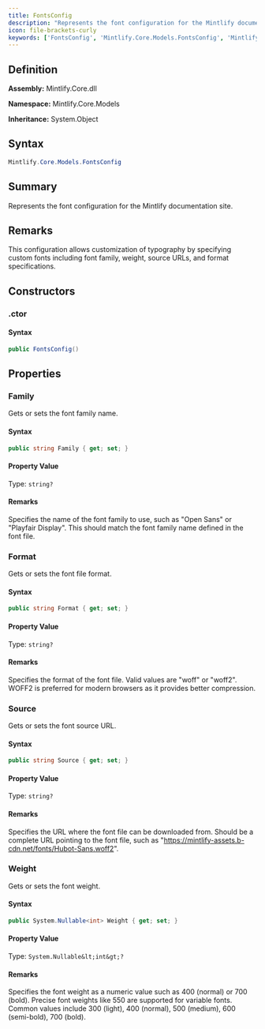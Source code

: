 ```yaml
---
title: FontsConfig
description: "Represents the font configuration for the Mintlify documentation site."
icon: file-brackets-curly
keywords: ['FontsConfig', 'Mintlify.Core.Models.FontsConfig', 'Mintlify.Core.Models', 'class', 'System.Object']
---
```


## Definition

**Assembly:** Mintlify.Core.dll

**Namespace:** Mintlify.Core.Models

**Inheritance:** System.Object

## Syntax

```csharp
Mintlify.Core.Models.FontsConfig
```

## Summary

Represents the font configuration for the Mintlify documentation site.

## Remarks

This configuration allows customization of typography by specifying custom fonts
            including font family, weight, source URLs, and format specifications.

## Constructors

### .ctor

#### Syntax

```csharp
public FontsConfig()
```

## Properties

### Family

Gets or sets the font family name.

#### Syntax

```csharp
public string Family { get; set; }
```

#### Property Value

Type: `string?`

#### Remarks

Specifies the name of the font family to use, such as "Open Sans" or "Playfair Display".
            This should match the font family name defined in the font file.

### Format

Gets or sets the font file format.

#### Syntax

```csharp
public string Format { get; set; }
```

#### Property Value

Type: `string?`

#### Remarks

Specifies the format of the font file. Valid values are "woff" or "woff2".
            WOFF2 is preferred for modern browsers as it provides better compression.

### Source

Gets or sets the font source URL.

#### Syntax

```csharp
public string Source { get; set; }
```

#### Property Value

Type: `string?`

#### Remarks

Specifies the URL where the font file can be downloaded from.
            Should be a complete URL pointing to the font file, such as
            "https://mintlify-assets.b-cdn.net/fonts/Hubot-Sans.woff2".

### Weight

Gets or sets the font weight.

#### Syntax

```csharp
public System.Nullable<int> Weight { get; set; }
```

#### Property Value

Type: `System.Nullable&lt;int&gt;?`

#### Remarks

Specifies the font weight as a numeric value such as 400 (normal) or 700 (bold).
            Precise font weights like 550 are supported for variable fonts.
            Common values include 300 (light), 400 (normal), 500 (medium), 600 (semi-bold), 700 (bold).

